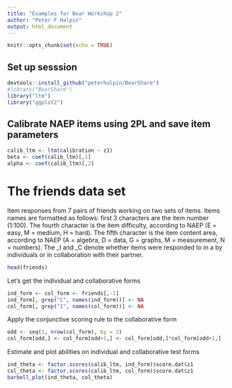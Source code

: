 ```yaml
---
title: "Examples for Bear Workshop 2"
author: "Peter F Halpin"
output: html_document
---
```


```r
knitr::opts_chunk$set(echo = TRUE)
```

## Set up sesssion

```r
devtools::install_github("peterhalpin/BearShare")
#library("BearShare")
library("ltm")
library("ggplot2")
```

## Calibrate NAEP items using 2PL and save item parameters

```r
calib_ltm <- ltm(calibration ~ z1)
beta <- coef(calib_ltm)[,1]
alpha <- coef(calib_ltm)[,2]
```

# The friends data set
Item responses from 7 pairs of friends working on two sets of items. Items names are formatted as follows: first 3 characters are the item number (1:100). The fourth character is the item difficulty, according to NAEP (E = easy, M = medium, H = hard). The fifth character is the item content area, according to NAEP (A = algebra, D = data, G = graphs, M = measurement, N = numbers). The _I and _C denote whether items were responded to in a by individuals or in collaboration with their partner. 

```r
head(friends) 
```

Let's get the individual and collaborative forms
```r
ind_form <- col_form <- friends[,-1]
ind_form[, grep("C", names(ind_form))] <- NA
col_form[, grep("I", names(col_form))] <- NA
```

Apply the conjunctive scoring rule to the collaborative form
```r
odd <- seq(1, nrow(col_form), by = 2)
col_form[odd,] <- col_form[odd+1,] <- col_form[odd,]*col_form[odd+1,]
```

Estimate and plot abilities on individual and collaborative test forms
```r
ind_theta <- factor.scores(calib_ltm, ind_form)$score.dat$z1
col_theta <- factor.scores(calib_ltm, col_form)$score.dat$z1
barbell_plot(ind_theta, col_theta)
```
